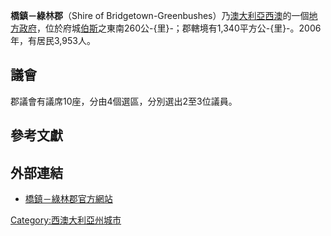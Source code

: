 {{Infobox Australian Place | type = lga 
| name     = 橋鎮－綠林郡
| state    = wa
| image    = Bridgetown-greenbushes LGA WA.png
| imagesize= 180
| caption  = 橋鎮－綠林郡位置圖
| pop      = 3,953
| pop_footnotes=（2006年人口調查）
| area     = 1339.8
| est      = 1970年
| seat     = 橋鎮
| mayor    = Brian Moore
| region   = [[西南區_(西澳)|西南區]]
| logo     = 
| url      = http://www.bridgetown.wa.gov.au
| stategov = Blackwood-Stirling
| fedgov   = [[奧康納_(澳大利亞國會選區)|奧康納]]
}}

'''橋鎮－綠林郡'''（Shire of Bridgetown-Greenbushes）乃[[澳大利亞|澳大利亞]][[西澳大利亞州|西澳]]的一個[[地方政府區域|地方政府]]，位於府城[[伯斯|伯斯]]之東南260公-{里}-；郡轄境有1,340平方公-{里}-。2006年，有居民3,953人。 

==議會==
郡議會有議席10座，分由4個選區，分別選出2至3位議員。

==參考文獻==
{{reflist}}

==外部連結==
{{commonscat}}
*[http://www.bridgetown.wa.gov.au/ 橋鎮－綠林郡官方網站] {{Wayback|url=http://www.bridgetown.wa.gov.au/ |date=20210307081632 }}

{{Australia-geo-stub}}
{{coord|display=title}}
{{normdaten}}
{{DEFAULTSORT:Bridgetown-Greenbushes, Shine, of}}
[[Category:西澳大利亞州城市|Category:西澳大利亞州城市]]